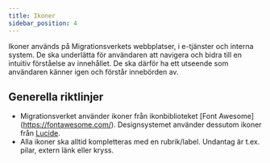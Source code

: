 ```yaml
---
title: Ikoner
sidebar_position: 4
---
```


Ikoner används på Migrationsverkets webbplatser, i e-tjänster och interna system.
De ska underlätta för användaren att navigera och bidra till en intuitiv förståelse av innehållet.
De ska därför ha ett utseende som användaren känner igen och förstår innebörden av.

## Generella riktlinjer

- Migrationsverket använder ikoner från ikonbiblioteket [Font Awesome] (https://fontawesome.com/). Designsystemet använder dessutom ikoner från [Lucide](https://lucide.dev/).
- Alla ikoner ska alltid kompletteras med en rubrik/label. Undantag är t.ex. pilar, extern länk eller kryss.
